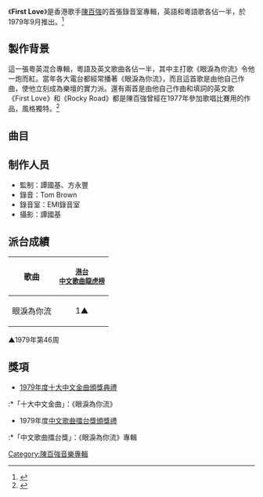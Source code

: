 {{Infobox Album
| name		= First Love
| type		= [[專輯|專輯]]
| artist	= [[陳百強|陳百強]]
| cover		= 陳百強_眼淚為你流_Cover.jpg
| background  = 
| released	= 1979年9月
| recorded	= 1979年
| genre		= [[粵語流行音樂|粵語流行音樂]]
| length	= 42分0秒
| label		= [[百代唱片_(香港)|EMI唱片 (香港)]]
| producer	= 譚國基、方永豐
| prev_title = 
| prev_year  = 
| next_title = [[不再流淚|不再流淚]]
| next_year  = 1980 <!-- 5月 -->
}}

《'''First Love'''》是香港歌手[[陳百強|陳百強]]的首張錄音室專輯，英語和粵語歌各佔一半，於1979年9月推出。<ref>{{cite web |title=《First Love》唱片數據庫 |url=https://musicbrainz.org/release/f07b7cdb-720f-4089-b993-7bf3ca2d1dca |website=Musicbrainz}}</ref>

==製作背景==
這一張粵英混合專輯，粵語及英文歌曲各佔一半，其中主打歌《眼淚為你流》令他一炮而紅。當年各大電台都經常播著《眼淚為你流》，而且這首歌是由他自己作曲，使他立刻成為樂壇的實力派。還有兩首是由他自己作曲和填詞的英文歌《First Love》和《Rocky Road》都是陳百強曾經在1977年參加歌唱比賽用的作品，風格獨特。<ref>{{cite book |author1=黃國恩 |title=這樣憶起陳百強 |date=2019-07-17 |publisher=非凡出版 |isbn=9789888573301 |url=https://books.google.com.sg/books?id=L57LDwAAQBAJ |access-date=2022-01-08 |archive-date=2021-11-28 |archive-url=https://web.archive.org/web/20211128092727/https://books.google.com.sg/books?id=L57LDwAAQBAJ |dead-url=no }}</ref>

==曲目==
{{Tracklist
| collapsed = 
| headline = 
| font_size = 
| total_length = 42:00

| all_writing = 
| all_music = 
| all_lyrics = 
| all_arranger = 
| all_producer = 譚國基、方永豐
| all_except = 

| writing_credits = 
| music_credits = yes
| lyrics_credits = yes
| arranger_credits = yes
| extra_column = 
| longnote_column = yes

| title1 = Holiday
| note1 = 
| longnote1 = 原唱者為Moulin Rouge<br>原始原唱者為Bee Gees
| music1 = Robin Gibb<br>Barry Gibb
| lyrics1 = Robin Gibb<br>Barry Gibb
| arranger1 = [[鮑比達|Chris Babida]]
| extra1 = 
| length1 = 4:20

| title2 = First Love
| note2 = 
| longnote2 = 後來陳百強將此曲填上中文歌詞，名為《[[不再流淚|初戀]]》。
| music2 = 陳百強
| lyrics2 = 陳百強
| arranger2 = [[顧嘉煇|顧嘉煇]]
| extra2 = 
| length2 = 3:38

| title3 = Interlude
| note3 = 
| longnote3 = 原唱者為[[Timi_Yuro|Timi Yuro]]
| music3 = George De La Rue<br>Hal Shaper
| lyrics3 = George De La Rue<br>Hal Shaper
| arranger3 = Chris Babida
| extra3 = 
| length3 = 2:48

| title4 = Young Girl
| note4 = 
| longnote4 = 原唱者為[[Gary_Puckett_&_The_Union_Gap|Gary Puckett & The Union Gap]]
| music4 = Jerry Fuller
| lyrics4 = Jerry Fuller
| arranger4 = Chris Babida
| extra4 = 
| length4 = 3:24

| title5 = I Just Fall In Love Again
| note5 = 
| longnote5 = 原唱者為[[The_Carpenters|The Carpenters]]
| music5 = Steve Dorff<br>Larry Herbstritt
| lyrics5 = Gloria Sklerov<br>Harry Lloyd
| arranger5 = Chris Babida
| extra5 = 
| length5 = 2:41

| title6 = Rocky Road
| note6 = 
| longnote6 = 獲得1977年無線電視「香港流行歌曲創作邀請賽」季軍，陳百強由此獲簽為無線藝人進入娛樂圈。
| music6 = 陳百強
| lyrics6 = 陳百強
| arranger6 = Chris Babida
| extra6 = 
| length6 = 4:29

| title7 = 眼淚為你流
| note7 = 
| longnote7 = '''第一主打'''<br>女聲：譚偉華
| music7 = 陳百強
| lyrics7 = [[鄭國江|鄭國江]]
| arranger7 = Chris Babida
| length7 = 3:42

| title8 = 童年樂趣多
| note8 = 
| longnote8 = 改編自Bee Gees的《Massachusetts》
| music8 = Barry Gibb<br>Robin Gibb<br>[[Maurice_Gibb|Maurice Gibb]]
| lyrics8 = 鄭國江
| arranger8 = Chris Babida
| length8 = 2:33

| title9 = 雨過天晴
| note9 = 
| longnote9 = 
| music9 = Jose Rono
| lyrics9 = 鄭國江
| arranger9 = Jose Rono
| length9 = 2:40

| title10 = 恩情
| note10 = 
| longnote10 = 改編自Timi Yuro的《Interlude》
| music10 = George De La Rue<br>Hal Shaper
| lyrics10 = 鄭國江
| arranger10 = 鍾肇峰
| length10 = 3:46

| title11 = 留住夕陽
| note11 = 
| longnote11 = '''第二主打'''
| music11 = 陈德坚
| lyrics11 = 鄭國江
| arranger11 = 鍾肇峰
| length11 = 4:11

| title12 = 兩心痴
| note12 = 
| longnote12 = 改編自Ultimate的《Ritmo de Brazil》
| music12 = Juliano Salerni
| lyrics12 = 陳百強
| arranger12 = Chris Babida
| length12 = 3:48
}}

==制作人员==
*監制：譚國基、方永豐
*錄音：Tom Brown
*錄音室：EMI錄音室
*攝影：譚國基

==派台成績==
{| class="wikitable"
|-
! 歌曲
! <small>[[歷年中文歌曲龍虎榜冠軍歌曲|港台<br>中文歌曲龍虎榜]]</small>
|-
| 眼淚為你流
| style="text-align:center;"|1▲
|}
▲1979年第46周

== 獎項 ==
*[[第二屆十大中文金曲得獎名單|1979年度十大中文金曲頒獎典禮]]
:*「十大中文金曲」：《眼淚為你流》
*1979年度[[中文歌曲擂台獎頒獎禮|中文歌曲擂台獎頒獎禮]]
:*「中文歌曲擂台獎」：《眼淚為你流》專輯

{{陳百強}}
[[Category:陳百強音樂專輯|Category:陳百強音樂專輯]]